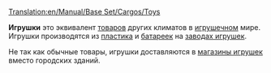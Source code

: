 [[Translation:en/Manual/Base Set/Cargos/Toys]]

{{ru/Manual/Base Set/Cargos/Груз| имя=Игрушки
| Изображение=ToyFactory.png
| производит=[[ru/Manual/Base Set/Industries/Завод игрушек|Завод игрушек]]
| принимает=[[ru/Manual/Base Set/Industries/Магазин игрушек|Магазин игрушек]]
}}

'''Игрушки''' это эквивалент [[ru/Manual/Base Set/Cargos/Товары|товаров]] других климатов в [[ru/Manual/Климат|игрушечном]] мире. Игрушки производятся из [[ru/Manual/Base Set/Cargos/Пластик|пластика]] и [[ru/Manual/Base Set/Cargos/Батарейки|батареек]] на [[ru/Manual/Base Set/Industries/Завод игрушек|заводах игрушек]].

Не так как обычные товары, игрушки доставляются в [[ru/Manual/Base Set/Industries/Магазин игрушек|магазины игрушек]] вместо городских зданий.